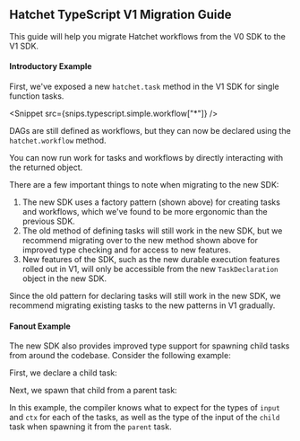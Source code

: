 

## Hatchet TypeScript V1 Migration Guide

This guide will help you migrate Hatchet workflows from the V0 SDK to the V1 SDK.

#### Introductory Example

First, we've exposed a new `hatchet.task` method in the V1 SDK for single function tasks.

<Snippet src={snips.typescript.simple.workflow["*"]} />

DAGs are still defined as workflows, but they can now be declared using the `hatchet.workflow` method.

<Snippet src={snips.typescript.dag.workflow.declaring_a_dag_workflow} />

You can now run work for tasks and workflows by directly interacting with the returned object.

<Snippet src={snips.typescript.simple.run.running_a_task} />

There are a few important things to note when migrating to the new SDK:

1. The new SDK uses a factory pattern (shown above) for creating tasks and workflows, which we've found to be more ergonomic than the previous SDK.
2. The old method of defining tasks will still work in the new SDK, but we recommend migrating over to the new method shown above for improved type checking and for access to new features.
3. New features of the SDK, such as the new durable execution features rolled out in V1, will only be accessible from the new `TaskDeclaration` object in the new SDK.

Since the old pattern for declaring tasks will still work in the new SDK, we recommend migrating existing tasks to the new patterns in V1 gradually.

#### Fanout Example

The new SDK also provides improved type support for spawning child tasks from around the codebase. Consider the following example:

First, we declare a child task:

<Snippet src={snips.typescript.child_workflows.workflow.declaring_a_child} />

Next, we spawn that child from a parent task:

<Snippet src={snips.typescript.child_workflows.workflow.declaring_a_parent} />

In this example, the compiler knows what to expect for the types of `input` and `ctx` for each of the tasks, as well as the type of the input of the `child` task when spawning it from the `parent` task.
